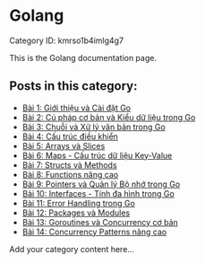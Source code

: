 # Golang

Category ID: kmrso1b4imlg4g7

This is the Golang documentation page.

## Posts in this category:

- [ Bài 1: Giới thiệu và Cài đặt Go](kmrso1b4imlg4g7/r62y312p3oqek92)
- [Bài 2: Cú pháp cơ bản và Kiểu dữ liệu trong Go](kmrso1b4imlg4g7/o31tnepdq0uibwd)
- [Bài 3: Chuỗi và Xử lý văn bản trong Go](kmrso1b4imlg4g7/jfbuxz68vdqsvc6)
- [Bài 4: Cấu trúc điều khiển](kmrso1b4imlg4g7/27u0mdjslvnq7b3)
- [Bài 5: Arrays và Slices](kmrso1b4imlg4g7/85ff7ph550vhgqe)
- [Bài 6: Maps - Cấu trúc dữ liệu Key-Value](kmrso1b4imlg4g7/k065frghddvkoqu)
- [Bài 7: Structs và Methods](kmrso1b4imlg4g7/unealysdvipimi4)
- [ Bài 8: Functions nâng cao](kmrso1b4imlg4g7/h3xvhha2st6k6nh)
- [Bài 9: Pointers và Quản lý Bộ nhớ trong Go](kmrso1b4imlg4g7/0r0il5yyf6lvebb)
- [Bài 10: Interfaces - Tính đa hình trong Go](kmrso1b4imlg4g7/siewv7p697k9ncn)
- [Bài 11: Error Handling trong Go](kmrso1b4imlg4g7/o9nzvw8so61f0tr)
- [Bài 12: Packages và Modules](kmrso1b4imlg4g7/s82vin875tc1qp9)
- [Bài 13: Goroutines và Concurrency cơ bản](kmrso1b4imlg4g7/fxjc2z6w8jaffq9)
- [Bài 14: Concurrency Patterns nâng cao](kmrso1b4imlg4g7/ia0ucyntj44plni)

Add your category content here...
